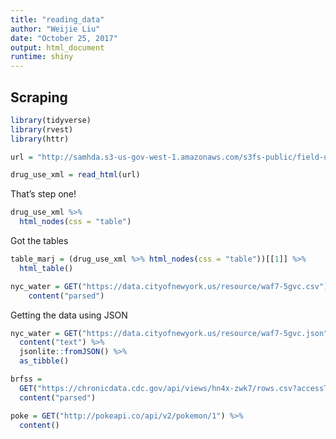 ```yaml
---
title: "reading_data"
author: "Weijie Liu"
date: "October 25, 2017"
output: html_document
runtime: shiny
---
```



## Scraping

```r
library(tidyverse)
library(rvest)
library(httr)
```

```r
url = "http://samhda.s3-us-gov-west-1.amazonaws.com/s3fs-public/field-uploads/2k15StateFiles/NSDUHsaeShortTermCHG2015.htm"

drug_use_xml = read_html(url)
```


That's step one!

```r
drug_use_xml %>%
  html_nodes(css = "table")


```

Got the tables
```r
table_marj = (drug_use_xml %>% html_nodes(css = "table"))[[1]] %>%
  html_table() 
```

```r
nyc_water = GET("https://data.cityofnewyork.us/resource/waf7-5gvc.csv") %>%
    content("parsed")


```

Getting the data using JSON

```r
nyc_water = GET("https://data.cityofnewyork.us/resource/waf7-5gvc.json") %>% 
  content("text") %>%
  jsonlite::fromJSON() %>%
  as_tibble()


```

```r

brfss = 
  GET("https://chronicdata.cdc.gov/api/views/hn4x-zwk7/rows.csv?accessType=DOWNLOAD") %>% 
  content("parsed")

```


```r
poke = GET("http://pokeapi.co/api/v2/pokemon/1") %>%
  content()

```